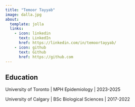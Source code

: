```yaml
---
title: "Temoor Tayyab"
image: dalla.jpg
about:
  template: jolla
  links:
    - icon: linkedin
      text: LinkedIn
      href: https://linkedin.com/in/temoortayyab/
    - icon: github
      text: Github
      href: https://github.com
---
```


## Education

University of Toronto \| MPH Epidemiology \| 2023-2025

University of Calgary \| BSc Biological Sciences \| 2017-2022
